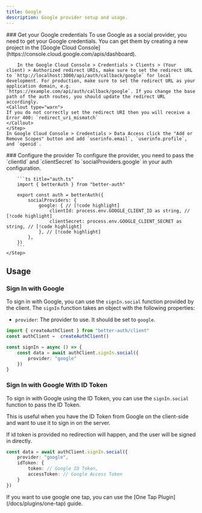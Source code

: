 ```yaml
---
title: Google
description: Google provider setup and usage.
---
```


<Steps>
    <Step> 
        ### Get your Google credentials
        To use Google as a social provider, you need to get your Google credentials. You can get them by creating a new project in the [Google Cloud Console](https://console.cloud.google.com/apis/dashboard).

        In the Google Cloud Console > Credentials > Clients > (Your client) > Authorized redirect URIs, make sure to set the redirect URL to `http://localhost:3000/api/auth/callback/google` for local development. For production, make sure to set the redirect URL as your application domain, e.g. `https://example.com/api/auth/callback/google`. If you change the base path of the auth routes, you should update the redirect URL accordingly.
    <Callout type="warn">
    If you do not correctly set the redirect URI then you will receive a Error 400: `redirect_uri_mismatch`
    </Callout>
    </Step>
    In Google Cloud Console > Credentials > Data Access click the "Add or Remove Scopes" button and add `userinfo.email`, `userinfo.profile`, and `openid`.
  <Step>
        ### Configure the provider
        To configure the provider, you need to pass the `clientId` and `clientSecret` to `socialProviders.google` in your auth configuration.

        ```ts title="auth.ts"   
        import { betterAuth } from "better-auth"
        
        export const auth = betterAuth({
            socialProviders: {
                google: { // [!code highlight]
                    clientId: process.env.GOOGLE_CLIENT_ID as string, // [!code highlight]
                    clientSecret: process.env.GOOGLE_CLIENT_SECRET as string, // [!code highlight]
                }, // [!code highlight]
            },
        })
        ```
    </Step>
</Steps>

## Usage

### Sign In with Google

To sign in with Google, you can use the `signIn.social` function provided by the client. The `signIn` function takes an object with the following properties:
- `provider`: The provider to use. It should be set to `google`.

```ts title="auth-client.ts"  /
import { createAuthClient } from "better-auth/client"
const authClient =  createAuthClient()

const signIn = async () => {
    const data = await authClient.signIn.social({
        provider: "google"
    })
}
```

### Sign In with Google With ID Token

To sign in with Google using the ID Token, you can use the `signIn.social` function to pass the ID Token.

This is useful when you have the ID Token from Google on the client-side and want to use it to sign in on the server.

<Callout>
 If id token is provided no redirection will happen, and the user will be signed in directly.
</Callout>

```ts title="auth-client.ts"
const data = await authClient.signIn.social({
    provider: "google",
    idToken: {
        token: // Google ID Token,
        accessToken: // Google Access Token
    }
})
```

<Callout>
    If you want to use google one tap, you can use the [One Tap Plugin](/docs/plugins/one-tap) guide.
</Callout>
